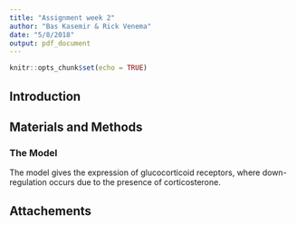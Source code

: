 ```yaml
---
title: "Assignment week 2"
author: "Bas Kasemir & Rick Venema"
date: "5/8/2018"
output: pdf_document
---
```


```r
knitr::opts_chunk$set(echo = TRUE)
```


## Introduction


## Materials and Methods

### The Model
The model gives the expression of glucocorticoid receptors, where down-regulation occurs due to the presence of corticosterone. 



## Attachements


